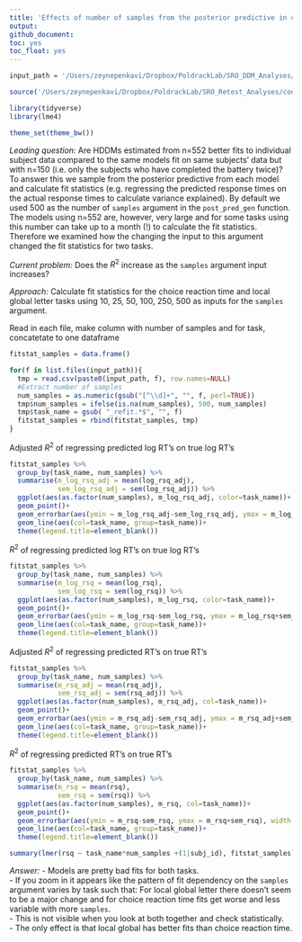 ```yaml
---
title: 'Effects of number of samples from the posterior predictive in calculating fit statistics for HDDM parameters'
output:
github_document:
toc: yes
toc_float: yes
---
```


```r
input_path = '/Users/zeynepenkavi/Dropbox/PoldrackLab/SRO_DDM_Analyses/input/hddm_fitstat/num_samples_tests/'

source('/Users/zeynepenkavi/Dropbox/PoldrackLab/SRO_Retest_Analyses/code/helper_functions/sem.R')

library(tidyverse)
library(lme4)

theme_set(theme_bw())
```

*Leading question:* Are HDDMs estimated from n=552 better fits to individual subject data compared to the same models fit on same subjects' data but with n=150 (i.e. only the subjects who have completed the battery twice)? To answer this we sample from the posterior predictive from each model and calculate fit statistics (e.g. regressing the predicted response times on the actual response times to calculate variance explained). By default we used 500 as the number of `samples` argument in the `post_pred_gen` function. The models using n=552 are, however, very large and for some tasks using this number can take up to a month (!) to calculate the fit statistics. Therefore we examined how the changing the input to this argument changed the fit statistics for two tasks.

*Current problem:* Does the $R^2$ increase as the `samples` argument input increases?

*Approach:* Calculate fit statistics for the choice reaction time and local global letter tasks using 10, 25, 50, 100, 250, 500 as inputs for the `samples` argument.

Read in each file, 
make column with number of samples and for task, 
concatetate to one dataframe

```r
fitstat_samples = data.frame()

for(f in list.files(input_path)){
  tmp = read.csv(paste0(input_path, f), row.names=NULL)
  #Extract number of samples
  num_samples = as.numeric(gsub("[^\\d]+", "", f, perl=TRUE))
  tmp$num_samples = ifelse(is.na(num_samples), 500, num_samples)
  tmp$task_name = gsub( "_refit.*$", "", f)
  fitstat_samples = rbind(fitstat_samples, tmp)
}
```

Adjusted $R^2$ of regressing predicted log RT's on true log RT's

```r
fitstat_samples %>%
  group_by(task_name, num_samples) %>%
  summarise(m_log_rsq_adj = mean(log_rsq_adj),
            sem_log_rsq_adj = sem(log_rsq_adj)) %>%
  ggplot(aes(as.factor(num_samples), m_log_rsq_adj, color=task_name))+
  geom_point()+
  geom_errorbar(aes(ymin = m_log_rsq_adj-sem_log_rsq_adj, ymax = m_log_rsq_adj+sem_log_rsq_adj), width=0)+
  geom_line(aes(col=task_name, group=task_name))+
  theme(legend.title=element_blank())
```

$R^2$ of regressing predicted log RT's on true log RT's

```r
fitstat_samples %>%
  group_by(task_name, num_samples) %>%
  summarise(m_log_rsq = mean(log_rsq),
            sem_log_rsq = sem(log_rsq)) %>%
  ggplot(aes(as.factor(num_samples), m_log_rsq, color=task_name))+
  geom_point()+
  geom_errorbar(aes(ymin = m_log_rsq-sem_log_rsq, ymax = m_log_rsq+sem_log_rsq), width=0)+
  geom_line(aes(col=task_name, group=task_name))+
  theme(legend.title=element_blank())
```

Adjusted $R^2$ of regressing predicted RT's on true RT's

```r
fitstat_samples %>%
  group_by(task_name, num_samples) %>%
  summarise(m_rsq_adj = mean(rsq_adj),
            sem_rsq_adj = sem(rsq_adj)) %>%
  ggplot(aes(as.factor(num_samples), m_rsq_adj, col=task_name))+
  geom_point()+
  geom_errorbar(aes(ymin = m_rsq_adj-sem_rsq_adj, ymax = m_rsq_adj+sem_rsq_adj), width=0)+
  geom_line(aes(col=task_name, group=task_name))+
  theme(legend.title=element_blank())
```

$R^2$ of regressing predicted RT's on true RT's

```r
fitstat_samples %>%
  group_by(task_name, num_samples) %>%
  summarise(m_rsq = mean(rsq),
            sem_rsq = sem(rsq)) %>%
  ggplot(aes(as.factor(num_samples), m_rsq, col=task_name))+
  geom_point()+
  geom_errorbar(aes(ymin = m_rsq-sem_rsq, ymax = m_rsq+sem_rsq), width = 0)+
  geom_line(aes(col=task_name, group=task_name))+
  theme(legend.title=element_blank())
```

```r
summary(lmer(rsq ~ task_name*num_samples +(1|subj_id), fitstat_samples))
```

*Answer:*
- Models are pretty bad fits for both tasks.  
- If you zoom in it appears like the pattern of fit dependency on the `samples` argument varies by task such that: For local global letter there doesn't seem to be a major change and for choice reaction time fits get worse and less variable with more `samples`.  
- This is not visible when you look at both together and check statistically.  
- The only effect is that local global has better fits than choice reaction time.


